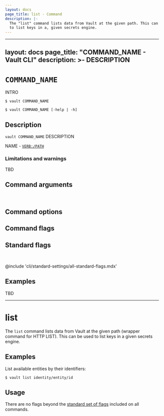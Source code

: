 ```yaml
---
layout: docs
page_title: list - Command
description: |-
  The "list" command lists data from Vault at the given path. This can be used
  to list keys in a, given secrets engine.
---
```

---
layout: docs
page_title: "COMMAND_NAME - Vault CLI"
description: >-
  DESCRIPTION
---

# `COMMAND_NAME`

INTRO

<CodeBlockConfig hideClipboard>

```shell-session
$ vault COMMAND_NAME

$ vault COMMAND_NAME [-help | -h]
```

</CodeBlockConfig>

## Description

`vault COMMAND_NAME` DESCRIPTION

<Tip title="Related API endpoints">

  NAME - [`VERB:/PATH`](/vault/api-docs/URL)

</Tip>

### Limitations and warnings 

TBD

## Command arguments

<br />

<!-- @include 'cli/COMMAND/args/FILE.mdx'-->
<!-- - None -->

## Command options

<!-- @include 'cli/COMMAND/options/FILE.mdx'-->
<!-- - None -->

## Command flags

<!-- @include 'cli/COMMAND/flags/FILE.mdx'-->
<!-- - None -->

## Standard flags

<br />

@include 'cli/standard-settings/all-standard-flags.mdx'

## Examples

TBD

--------------------------------------------------------------------------------
# list

The `list` command lists data from Vault at the given path (wrapper command for
HTTP LIST). This can be used to list keys in a given secrets engine.

## Examples

List available entities by their identifiers:

```shell-session
$ vault list identity/entity/id
```

## Usage

There are no flags beyond the [standard set of flags](/vault/docs/commands)
included on all commands.
